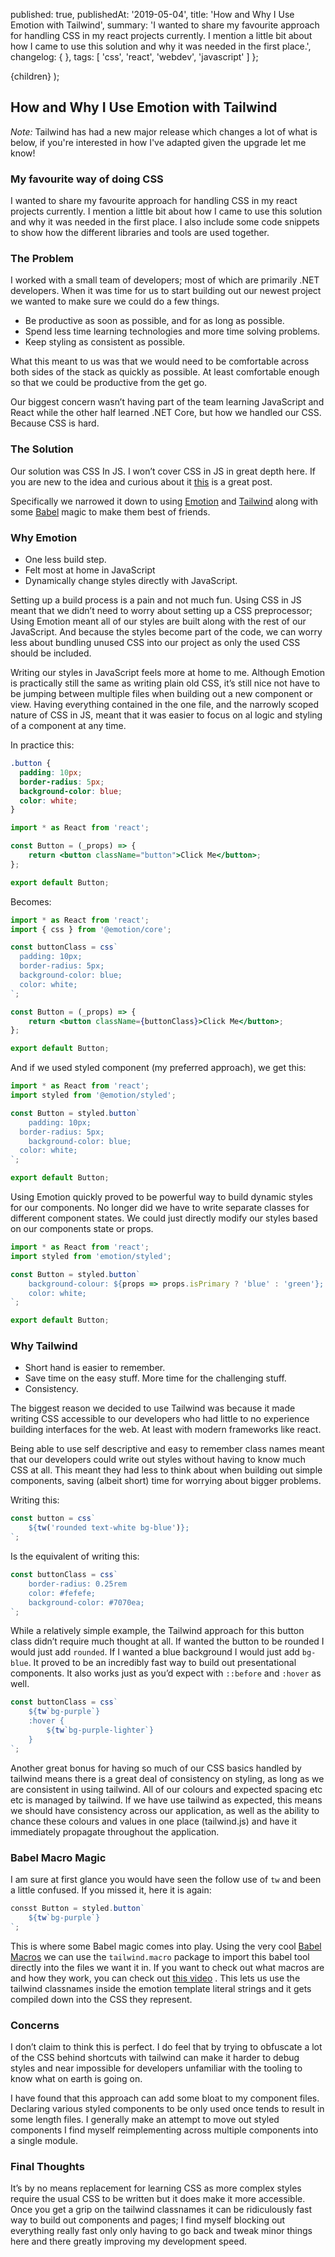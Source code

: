
  published: true,
  publishedAt: '2019-05-04',
  title: 'How and Why I Use Emotion with Tailwind',
  summary: 'I wanted to share my favourite approach for handling CSS in my react projects currently. I mention a little bit about how I came to use this solution and why it was needed in the first place.',
  changelog: {
  },
  tags: [
    'css', 'react', 'webdev', 'javascript'
  ]
};

<BlogPostLayout title={meta.title}>{children}</BlogPostLayout>
);

## How and Why I Use Emotion with Tailwind

*Note:* Tailwind has had a new major release which changes a lot of what is below, if you're interested in how I've adapted given the upgrade let me know!

### My favourite way of doing CSS
I wanted to share my favourite approach for handling CSS in my react projects currently. I mention a little bit about how I came to use this solution and why it was needed in the first place. I also include some code snippets to show how the different libraries and tools are used together.

### The Problem
I worked with a small team of developers; most of which are primarily .NET developers. When it was time for us to start building out our newest project we wanted to make sure we could do a few things.

* Be productive as soon as possible, and for as long as possible.
* Spend less time learning technologies and more time solving problems.
* Keep styling as consistent as possible. 

What this meant to us was that we would need to be comfortable across both sides of the stack as quickly as possible. At least comfortable enough so that we could be productive from the get go.

Our biggest concern wasn’t having part of the team learning JavaScript and React while the other half learned .NET Core, but how we handled our CSS.  Because CSS is hard.

### The Solution
Our solution was CSS In JS. I won’t cover CSS in JS in great depth here. If you are new to the idea and curious about it [this](https://hackernoon.com/all-you-need-to-know-about-css-in-js-984a72d48ebc) is a great post.

Specifically we narrowed it down to using [Emotion](https://emotion.sh/) and [Tailwind](https://tailwindcss.com/docs/what-is-tailwind/) along with some [Babel](https://www.npmjs.com/package/babel-plugin-tailwind) magic to make them best of friends.

### Why Emotion

* One less build step.
* Felt most at home in JavaScript
* Dynamically change styles directly with JavaScript.

Setting up a build process is a pain and not much fun. Using CSS in JS meant that we didn’t need to worry about setting up a CSS preprocessor; Using Emotion meant all of our styles are built along with the rest of our JavaScript. And because the styles become part of the code, we can worry less about bundling unused CSS into our project as only the used CSS should be included.

Writing our styles in JavaScript feels more at home to me. Although Emotion is practically still the same as writing plain old CSS, it’s still nice not have to be jumping between multiple files when building out a new component or view. Having everything contained in the one file, and the narrowly scoped nature of CSS in JS, meant that it was easier to focus on al logic and styling of a component at any time.

In practice this:
```css
.button {
  padding: 10px;
  border-radius: 5px;
  background-color: blue;
  color: white;
}
```

```jsx
import * as React from 'react';

const Button = (_props) => {
	return <button className="button">Click Me</button>;
};

export default Button;
```

Becomes:
```jsx
import * as React from 'react';
import { css } from '@emotion/core';

const buttonClass = css`
  padding: 10px;
  border-radius: 5px;
  background-color: blue;
  color: white;
`;

const Button = (_props) => {
	return <button className={buttonClass}>Click Me</button>;
};

export default Button;
```

 And if we used styled component (my preferred approach), we get this:
```jsx
import * as React from 'react';
import styled from '@emotion/styled';

const Button = styled.button`
	padding: 10px;
  border-radius: 5px;
	background-color: blue;
  color: white;
`;

export default Button;
```

Using Emotion quickly proved to be  powerful way to build dynamic styles for our components. No longer did we have to write separate classes for different component states. We could just directly modify our styles based on our components state or props.

```jsx
import * as React from 'react';
import styled from 'emotion/styled';

const Button = styled.button`
	background-colour: ${props => props.isPrimary ? 'blue' : 'green'};
	color: white;
`;

export default Button;
```

### Why Tailwind

* Short hand is easier to remember.
* Save time on the easy stuff. More time for the challenging stuff.
* Consistency.

The biggest reason we decided to use Tailwind was because it made writing CSS accessible to our developers who had little to no experience building interfaces for the web. At least with modern frameworks like react.

Being able to use self descriptive and easy to remember class names meant that our developers could write out styles without having to know much CSS at all. This meant they had less to think about when building out simple components, saving (albeit short) time for worrying about bigger problems.

Writing this:
```jsx
const button = css`
	${tw('rounded text-white bg-blue')};
`;
```

Is the equivalent of writing this:
```jsx
const buttonClass = css`
	border-radius: 0.25rem
	color: #fefefe;
	background-color: #7070ea;
`;
```

While a relatively simple example, the Tailwind approach for this button class didn’t require much thought at all. If wanted the button to be rounded I would just add `rounded`.  If I wanted a blue background I would just add `bg-blue`. It proved to be an incredibly fast way to build out presentational components. It also works just as you’d expect with `::before` and `:hover` as well.

```jsx
const buttonClass = css`
	${tw`bg-purple`}
	:hover {
		${tw`bg-purple-lighter`}
	}
`;
```

Another great bonus for having so much of our CSS basics handled by tailwind means there is a great deal of consistency on styling,  as long as we are consistent in using tailwind. All of our colours and expected spacing etc etc is managed by tailwind. If we have use tailwind as expected, this means we should have consistency across our application, as well as the ability to chance these colours and values in one place (tailwind.js) and have it immediately propagate throughout the application.

### Babel Macro Magic
I am sure at first glance you would have seen the follow use of `tw` and been a little confused. If you missed it, here it is again:

```jsx
consst Button = styled.button`
	${tw`bg-purple`}
`;
```

This is where some Babel magic comes into play. Using the very cool  [Babel Macros](https://babeljs.io/blog/2017/09/11/zero-config-with-babel-macros) we can use the `tailwind.macro` package to import this babel tool directly into the files we want it in. If you want to check out what macros are and how they work, you can check out [this video](https://www.youtube.com/watch?v=1queadQ0048&list=PLV5CVI1eNcJgCrPH_e6d57KRUTiDZgs0u) . This lets us use the tailwind classnames inside the emotion template literal strings and it gets compiled down into the CSS they represent.


### Concerns
I don’t claim to think this is perfect. I do feel that by trying to obfuscate a lot of the CSS behind shortcuts with tailwind can make it harder to debug styles and near impossible for developers unfamiliar with the tooling to know what on earth is going on.

I have found that this approach can add some bloat to my component files. Declaring various styled components to be only used once tends to result in some length files. I generally make an attempt to move out styled components I find myself reimplementing across multiple components into a single module.

### Final Thoughts
It’s by no means replacement for learning CSS as more complex styles require the usual CSS to be written but it does make it more accessible. Once you get a grip on the tailwind classnames it can be ridiculously fast way to build out components and pages; I find myself blocking out everything really fast only only having to go back and tweak minor things here and there greatly improving my development speed.